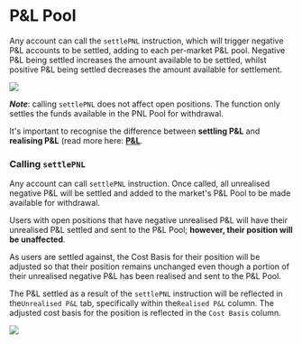 # P&L Pool

Any account can call the `settlePNL` instruction, which will trigger negative P&L accounts to be settled, adding to each per-market P&L pool. Negative P&L being settled increases the amount available to be settled, whilst positive P&L being settled decreases the amount available for settlement.

![](public/assets/8bAYsBqUpelsCx7xgTblP_drift-pandl-settlement-mechanism-banner-v2-1.png)

**_Note_**: calling `settlePNL` does not affect open positions. The function only settles the funds available in the PNL Pool for withdrawal.

It's important to recognise the difference between **settling P&L** and **realising P&L** (read more here: [**P&L**](/profit-loss/profit-loss-intro).

### Calling `settlePNL`

Any account can call `settlePNL` instruction. Once called, all unrealised negative P&L will be settled and added to the market's P&L Pool to be made available for withdrawal.

Users with open positions that have negative unrealised P&L will have their unrealised P&L settled and sent to the P&L Pool; **however, their position will be unaffected**.

As users are settled against, the Cost Basis for their position will be adjusted so that their position remains unchanged even though a portion of their unrealised negative P&L has been realised and sent to the P&L Pool.

The P&L settled as a result of the `settlePNL` instruction will be reflected in the`Unrealised P&L` tab, specifically within the`Realised P&L` column. The adjusted cost basis for the position is reflected in the `Cost Basis` column.

![](public/assets/L1J0T17SoiEsYYH8FO8MJ_image.png)
